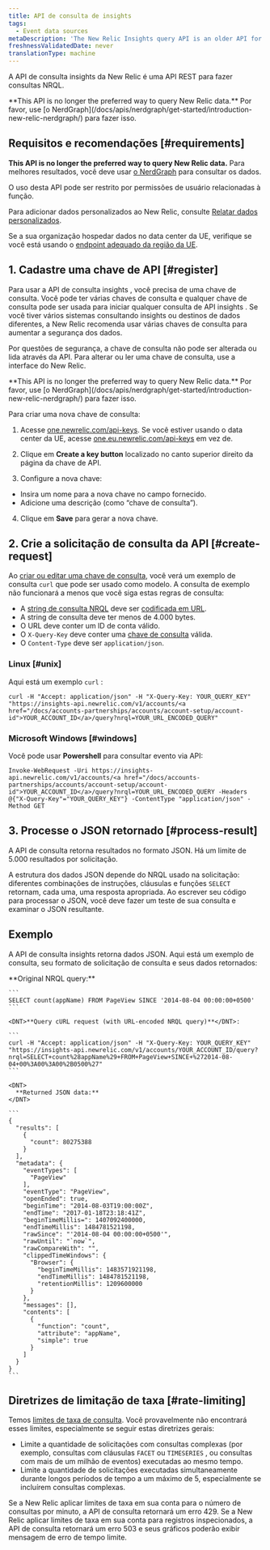 ```yaml
---
title: API de consulta de insights
tags:
  - Event data sources
metaDescription: 'The New Relic Insights query API is an older API for querying data: now we recommend NerdGraph for querying'
freshnessValidatedDate: never
translationType: machine
---
```


A API de consulta insights da New Relic é uma API REST para fazer consultas NRQL.

<Callout variant="tip">
  <DNT>**This API is no longer the preferred way to query New Relic data.**</DNT> Por favor, use [o NerdGraph](/docs/apis/nerdgraph/get-started/introduction-new-relic-nerdgraph/) para fazer isso.
</Callout>

## Requisitos e recomendações [#requirements]

<DNT>**This API is no longer the preferred way to query New Relic data.**</DNT> Para melhores resultados, você deve usar [o NerdGraph](/docs/apis/nerdgraph/get-started/introduction-new-relic-nerdgraph) para consultar os dados.

O uso desta API pode ser restrito por permissões de usuário relacionadas à função.

Para adicionar dados personalizados ao New Relic, consulte [Relatar dados personalizados](/docs/data-apis/custom-data/get-custom-data-from-any-source).

Se a sua organização hospedar dados no data center da UE, verifique se você está usando o [endpoint adequado da região da UE](/docs/using-new-relic/welcome-new-relic/getting-started/introduction-eu-region-data-center#endpoints).

## 1. Cadastre uma chave de API [#register]

Para usar a API de consulta insights , você precisa de uma chave de consulta. Você pode ter várias chaves de consulta e qualquer chave de consulta pode ser usada para iniciar qualquer consulta de API insights . Se você tiver vários sistemas consultando insights ou destinos de dados diferentes, a New Relic recomenda usar várias chaves de consulta para aumentar a segurança dos dados.

Por questões de segurança, a chave de consulta não pode ser alterada ou lida através da API. Para alterar ou ler uma chave de consulta, use a interface do New Relic.

<Callout variant="tip">
  <DNT>**This API is no longer the preferred way to query New Relic data.**</DNT> Por favor, use [o NerdGraph](/docs/apis/nerdgraph/get-started/introduction-new-relic-nerdgraph/) para fazer isso.
</Callout>

Para criar uma nova chave de consulta:

1. Acesse [one.newrelic.com/api-keys](https://one.newrelic.com/api-keys). Se você estiver usando o data center da UE, acesse [one.eu.newrelic.com/api-keys](https://one.eu.newrelic.com/api-keys) em vez de.

2. Clique em <DNT>**Create a key button**</DNT> localizado no canto superior direito da página da chave de API.

3. Configure a nova chave:

* Insira um nome para a nova chave no campo fornecido.
* Adicione uma descrição (como “chave de consulta”).

4. Clique em <DNT>**Save**</DNT> para gerar a nova chave.

## 2. Crie a solicitação de consulta da API [#create-request]

Ao [criar ou editar uma chave de consulta](#register), você verá um exemplo de consulta `curl` que pode ser usado como modelo. A consulta de exemplo não funcionará a menos que você siga estas regras de consulta:

* A [string de consulta NRQL](/docs/insights/nrql-new-relic-query-language/using-nrql/introduction-nrql) deve ser [codificada em URL](http://www.w3schools.com/tags/ref_urlencode.asp).
* A string de consulta deve ter menos de 4.000 bytes.
* O URL deve conter um ID de conta válido.
* O `X-Query-Key` deve conter uma [chave de consulta](#register) válida.
* O `Content-Type` deve ser `application/json`.

### Linux [#unix]

Aqui está um exemplo `curl` :

```
curl -H "Accept: application/json" -H "X-Query-Key: YOUR_QUERY_KEY" "https://insights-api.newrelic.com/v1/accounts/<a href="/docs/accounts-partnerships/accounts/account-setup/account-id">YOUR_ACCOUNT_ID</a>/query?nrql=YOUR_URL_ENCODED_QUERY"
```

### Microsoft Windows [#windows]

Você pode usar <DNT>**Powershell**</DNT> para consultar evento via API:

```
Invoke-WebRequest -Uri https://insights-api.newrelic.com/v1/accounts/<a href="/docs/accounts-partnerships/accounts/account-setup/account-id">YOUR_ACCOUNT_ID</a>/query?nrql=YOUR_URL_ENCODED_QUERY -Headers @{"X-Query-Key"="YOUR_QUERY_KEY"} -ContentType "application/json" -Method GET
```

## 3. Processe o JSON retornado [#process-result]

A API de consulta retorna resultados no formato JSON. Há um limite de 5.000 resultados por solicitação.

A estrutura dos dados JSON depende do NRQL usado na solicitação: diferentes combinações de instruções, cláusulas e funções `SELECT` retornam, cada uma, uma resposta apropriada. Ao escrever seu código para processar o JSON, você deve fazer um teste de sua consulta e examinar o JSON resultante.

## Exemplo

A API de consulta insights retorna dados JSON. Aqui está um exemplo de consulta, seu formato de solicitação de consulta e seus dados retornados:

<CollapserGroup>
  <Collapser title="Consulta, solicitação de API de consulta, dados retornados">
    <DNT>
      **Original NRQL query:**
    </DNT>

    ```
    SELECT count(appName) FROM PageView SINCE '2014-08-04 00:00:00+0500'
    ```

    <DNT>**Query cURL request (with URL-encoded NRQL query)**</DNT>:

    ```
    curl -H "Accept: application/json" -H "X-Query-Key: YOUR_QUERY_KEY" "https://insights-api.newrelic.com/v1/accounts/YOUR_ACCOUNT_ID/query?nrql=SELECT+count%28appName%29+FROM+PageView+SINCE+%272014-08-04+00%3A00%3A00%2B0500%27"
    ```

    <DNT>
      **Returned JSON data:**
    </DNT>

    ```
    {
      "results": [
        {
          "count": 80275388
        }
      ],
      "metadata": {
        "eventTypes": [
          "PageView"
        ],
        "eventType": "PageView",
        "openEnded": true,
        "beginTime": "2014-08-03T19:00:00Z",
        "endTime": "2017-01-18T23:18:41Z",
        "beginTimeMillis=": 1407092400000,
        "endTimeMillis": 1484781521198,
        "rawSince": "'2014-08-04 00:00:00+0500'",
        "rawUntil": "`now`",
        "rawCompareWith": "",
        "clippedTimeWindows": {
          "Browser": {
            "beginTimeMillis": 1483571921198,
            "endTimeMillis": 1484781521198,
            "retentionMillis": 1209600000
          }
        },
        "messages": [],
        "contents": [
          {
            "function": "count",
            "attribute": "appName",
            "simple": true
          }
        ]
      }
    }
    ```
  </Collapser>
</CollapserGroup>

## Diretrizes de limitação de taxa [#rate-limiting]

Temos [limites de taxa de consulta](/docs/query-your-data/nrql-new-relic-query-language/get-started/rate-limits-nrql-queries/). Você provavelmente não encontrará esses limites, especialmente se seguir estas diretrizes gerais:

* Limite a quantidade de solicitações com consultas complexas (por exemplo, consultas com cláusulas `FACET` ou `TIMESERIES` , ou consultas com mais de um milhão de eventos) executadas ao mesmo tempo.
* Limite a quantidade de solicitações executadas simultaneamente durante longos períodos de tempo a um máximo de 5, especialmente se incluírem consultas complexas.

Se a New Relic aplicar limites de taxa em sua conta para o número de consultas por minuto, a API de consulta retornará um erro 429. Se a New Relic aplicar limites de taxa em sua conta para registros inspecionados, a API de consulta retornará um erro 503 e seus gráficos poderão exibir mensagem de erro de tempo limite.
